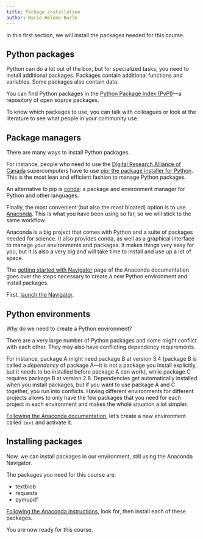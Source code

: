 ```yaml
---
title: Package installation
author: Marie-Hélène Burle
---
```


:::{.def}

In this first section, we will install the packages needed for this course.

:::

## Python packages

Python can do a lot out of the box, but for specialized tasks, you need to install additional packages. Packages contain additional functions and variables. Some packages also contain data.

You can find Python packages in the [Python Package Index (PyPI)](https://pypi.org/)—a repository of open source packages.

To know which packages to use, you can talk with colleagues or look at the literature to see what people in your community use.

## Package managers

There are many ways to install Python packages.

For instance, people who need to use the [Digital Research Alliance of Canada](https://alliancecan.ca/en) supercomputers have to use [pip: the package installer for Python](https://pip.pypa.io/en/stable/). This is the most lean and efficient fashion to manage Python packages.

An alternative to pip is [conda](https://docs.conda.io/projects/conda/en/stable/index.html): a package and environment manager for Python and other languages.

Finally, the most convenient (but also the most bloated) option is to use [Anaconda](https://docs.anaconda.com/). This is what you have been using so far, so we will stick to the same workflow.

Anaconda is a big project that comes with Python and a suite of packages needed for science. It also provides conda, as well as a graphical interface to manage your environments and packages. It makes things very easy for you, but it is also a very big and will take time to install and use up a lot of space.

The [getting started with Navigator](https://docs.anaconda.com/navigator/getting-started/) page of the Anaconda documentation goes over the steps necessary to create a new Python environment and install packages.

First, [launch the Navigator](https://docs.anaconda.com/navigator/getting-started/#starting-navigator).

## Python environments

Why do we need to create a Python environment?

There are a very large number of Python packages and some might conflict with each other. They may also have conflicting dependency requirements.

:::{.note}

For instance, package A might need package B at version 3.4 (package B is called a *dependency* of package A—it is not a package you install explicitly, but it needs to be installed before package A can work), while package C requires package B at version 2.8. Dependencies get automatically installed when you install packages, but if you want to use package A and C together, you run into conflicts. Having different environments for different projects allows to only have the few packages that you need for each project in each environment and makes the whole situation a lot simpler.

:::

[Following the Anaconda documentation](https://docs.anaconda.com/navigator/getting-started/#managing-environments), let's create a new environment called `text` and activate it.

## Installing packages

Now, we can install packages in our environment, still using the Anaconda Navigator.

The packages you need for this course are:

- textblob
- requests
- pymupdf

[Following the Anaconda instructions](https://docs.anaconda.com/navigator/getting-started/#managing-packages), look for, then install each of these packages.

You are now ready for this course.
